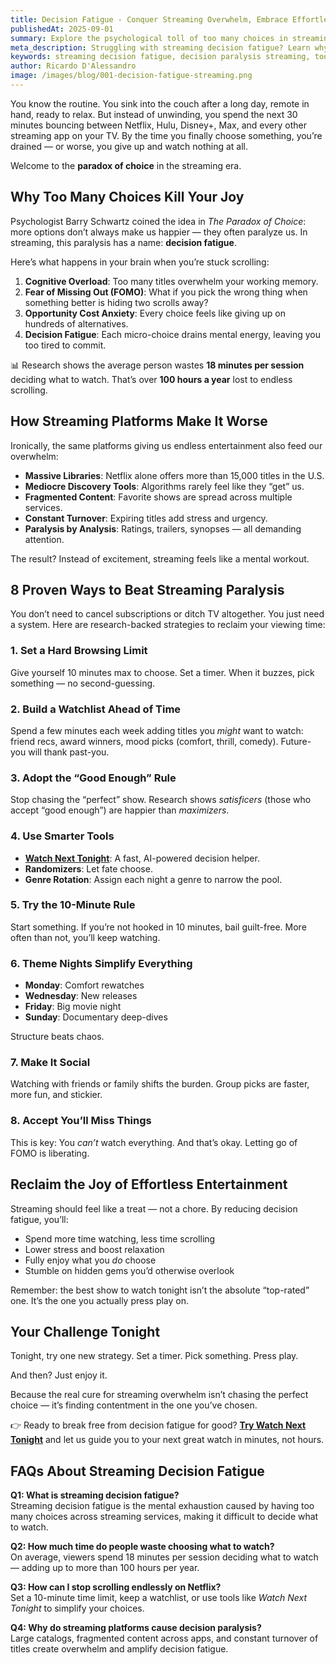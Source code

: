 ```yaml
---
title: Decision Fatigue - Conquer Streaming Overwhelm, Embrace Effortless Entertainment Tonight
publishedAt: 2025-09-01
summary: Explore the psychological toll of too many choices in streaming platforms and discover practical strategies to overcome decision paralysis and genuinely enjoy your viewing experience.
meta_description: Struggling with streaming decision fatigue? Learn why too many choices cause decision paralysis and discover 8 proven strategies to enjoy stress-free viewing tonight.
keywords: streaming decision fatigue, decision paralysis streaming, too many choices, Netflix, decision fatigue psychology, how to choose what to watch, streaming overwhelm solutions
author: Ricardo D'Alessandro
image: /images/blog/001-decision-fatigue-streaming.png
---
```


You know the routine. You sink into the couch after a long day, remote in hand, ready to relax. But instead of unwinding, you spend the next 30 minutes bouncing between Netflix, Hulu, Disney+, Max, and every other streaming app on your TV. By the time you finally choose something, you’re drained — or worse, you give up and watch nothing at all.  

Welcome to the **paradox of choice** in the streaming era.  


## Why Too Many Choices Kill Your Joy

Psychologist Barry Schwartz coined the idea in *The Paradox of Choice*: more options don’t always make us happier — they often paralyze us. In streaming, this paralysis has a name: **decision fatigue**.  

Here’s what happens in your brain when you’re stuck scrolling:  

1. **Cognitive Overload**: Too many titles overwhelm your working memory.  
2. **Fear of Missing Out (FOMO)**: What if you pick the wrong thing when something better is hiding two scrolls away?  
3. **Opportunity Cost Anxiety**: Every choice feels like giving up on hundreds of alternatives.  
4. **Decision Fatigue**: Each micro-choice drains mental energy, leaving you too tired to commit.  

📊 Research shows the average person wastes **18 minutes per session** deciding what to watch. That’s over **100 hours a year** lost to endless scrolling.  


## How Streaming Platforms Make It Worse

Ironically, the same platforms giving us endless entertainment also feed our overwhelm:  

- **Massive Libraries**: Netflix alone offers more than 15,000 titles in the U.S.  
- **Mediocre Discovery Tools**: Algorithms rarely feel like they “get” us.  
- **Fragmented Content**: Favorite shows are spread across multiple services.  
- **Constant Turnover**: Expiring titles add stress and urgency.  
- **Paralysis by Analysis**: Ratings, trailers, synopses — all demanding attention.  

The result? Instead of excitement, streaming feels like a mental workout.  


## 8 Proven Ways to Beat Streaming Paralysis

You don’t need to cancel subscriptions or ditch TV altogether. You just need a system. Here are research-backed strategies to reclaim your viewing time:  

### 1. Set a Hard Browsing Limit  
Give yourself 10 minutes max to choose. Set a timer. When it buzzes, pick something — no second-guessing.  

### 2. Build a Watchlist Ahead of Time  
Spend a few minutes each week adding titles you *might* want to watch: friend recs, award winners, mood picks (comfort, thrill, comedy). Future-you will thank past-you.  

### 3. Adopt the “Good Enough” Rule  
Stop chasing the “perfect” show. Research shows *satisficers* (those who accept “good enough”) are happier than *maximizers*.  

### 4. Use Smarter Tools  
- **[Watch Next Tonight](https://watchnexttonight.com)**: A fast, AI-powered decision helper.  
- **Randomizers**: Let fate choose.  
- **Genre Rotation**: Assign each night a genre to narrow the pool.  

### 5. Try the 10-Minute Rule  
Start something. If you’re not hooked in 10 minutes, bail guilt-free. More often than not, you’ll keep watching.  

### 6. Theme Nights Simplify Everything  
- **Monday**: Comfort rewatches  
- **Wednesday**: New releases  
- **Friday**: Big movie night  
- **Sunday**: Documentary deep-dives  

Structure beats chaos.  

### 7. Make It Social  
Watching with friends or family shifts the burden. Group picks are faster, more fun, and stickier.  

### 8. Accept You’ll Miss Things  
This is key: You *can’t* watch everything. And that’s okay. Letting go of FOMO is liberating.  


## Reclaim the Joy of Effortless Entertainment

Streaming should feel like a treat — not a chore. By reducing decision fatigue, you’ll:  

- Spend more time watching, less time scrolling  
- Lower stress and boost relaxation  
- Fully enjoy what you *do* choose  
- Stumble on hidden gems you’d otherwise overlook  

Remember: the best show to watch tonight isn’t the absolute “top-rated” one. It’s the one you actually press play on.  


## Your Challenge Tonight

Tonight, try one new strategy. Set a timer. Pick something. Press play.  

And then? Just enjoy it.  

Because the real cure for streaming overwhelm isn’t chasing the perfect choice — it’s finding contentment in the one you’ve chosen.  

👉 Ready to break free from decision fatigue for good? **[Try Watch Next Tonight](https://watchnexttonight.com)** and let us guide you to your next great watch in minutes, not hours.  


## FAQs About Streaming Decision Fatigue

**Q1: What is streaming decision fatigue?**  
Streaming decision fatigue is the mental exhaustion caused by having too many choices across streaming services, making it difficult to decide what to watch.  

**Q2: How much time do people waste choosing what to watch?**  
On average, viewers spend 18 minutes per session deciding what to watch — adding up to more than 100 hours per year.  

**Q3: How can I stop scrolling endlessly on Netflix?**  
Set a 10-minute time limit, keep a watchlist, or use tools like *Watch Next Tonight* to simplify your choices.  

**Q4: Why do streaming platforms cause decision paralysis?**  
Large catalogs, fragmented content across apps, and constant turnover of titles create overwhelm and amplify decision fatigue.